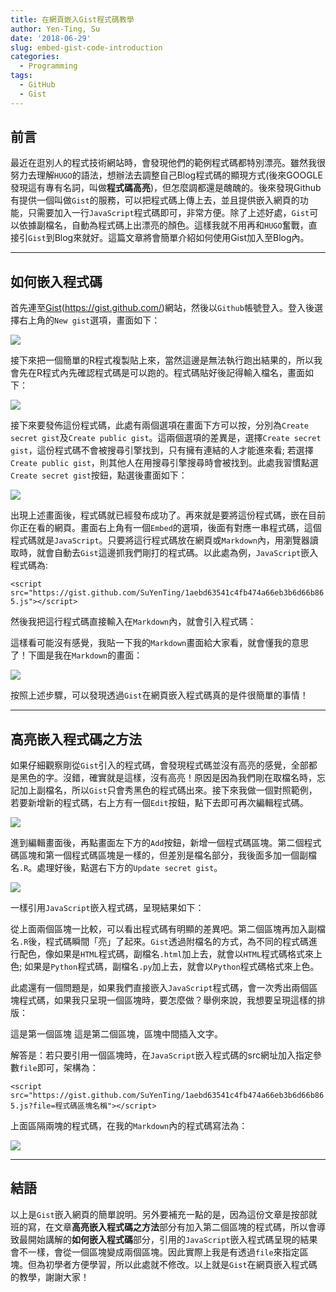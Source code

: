```yaml
---
title: 在網頁嵌入Gist程式碼教學
author: Yen-Ting, Su
date: '2018-06-29'
slug: embed-gist-code-introduction
categories:
  - Programming
tags: 
  - GitHub
  - Gist
---
```


## 前言

最近在逛別人的程式技術網站時，會發現他們的範例程式碼都特別漂亮。雖然我很努力去理解`HUGO`的語法，想辦法去調整自己Blog程式碼的顯現方式(後來GOOGLE發現這有專有名詞，叫做**程式碼高亮**)，但怎麼調都還是醜醜的。後來發現Github有提供一個叫做`Gist`的服務，可以把程式碼上傳上去，並且提供嵌入網頁的功能，只需要加入一行`JavaScript`程式碼即可，非常方便。除了上述好處，`Gist`可以依據副檔名，自動為程式碼上出漂亮的顏色。這樣我就不用再和`HUGO`奮戰，直接引`Gist`到Blog來就好。這篇文章將會簡單介紹如何使用Gist加入至Blog內。

---

## 如何嵌入程式碼

首先連至[Gist](https://gist.github.com/)([https://gist.github.com/](https://gist.github.com/))網站，然後以`Github`帳號登入。登入後選擇右上角的`New gist`選項，畫面如下：

![](1.png)

接下來把一個簡單的R程式複製貼上來，當然這邊是無法執行跑出結果的，所以我會先在R程式內先確認程式碼是可以跑的。程式碼貼好後記得輸入檔名，畫面如下：

![](2.png)

接下來要發佈這份程式碼，此處有兩個選項在畫面下方可以按，分別為`Create secret gist`及`Create public gist`。這兩個選項的差異是，選擇`Create secret gist`，這份程式碼不會被搜尋引擎找到，只有擁有連結的人才能進來看; 若選擇`Create public gist`，則其他人在用搜尋引擎搜尋時會被找到。此處我習慣點選`Create secret gist`按鈕，點選後畫面如下：

![](3.png)

出現上述畫面後，程式碼就已經發布成功了。再來就是要將這份程式碼，嵌在目前你正在看的網頁。畫面右上角有一個`Embed`的選項，後面有對應一串程式碼，這個程式碼就是`JavaScript`。只要將這行程式碼放在網頁或`Markdown`內，用瀏覽器讀取時，就會自動去`Gist`這邊抓我們剛打的程式碼。以此處為例，`JavaScript`嵌入程式碼為:

`<script src="https://gist.github.com/SuYenTing/1aebd63541c4fb474a66eb3b6d66b865.js"></script>`

然後我把這行程式碼直接輸入在`Markdown`內，就會引入程式碼：
<script src="https://gist.github.com/SuYenTing/1aebd63541c4fb474a66eb3b6d66b865.js?file=2018-06-29-embed-gist-code-introduction-example-1"></script>

這樣看可能沒有感覺，我貼一下我的`Markdown`畫面給大家看，就會懂我的意思了！下圖是我在`Markdown`的畫面：

![](4.png)

按照上述步驟，可以發現透過`Gist`在網頁嵌入程式碼真的是件很簡單的事情！

---

## 高亮嵌入程式碼之方法

如果仔細觀察剛從`Gist`引入的程式碼，會發現程式碼並沒有高亮的感覺，全部都是黑色的字。沒錯，確實就是這樣，沒有高亮！原因是因為我們剛在取檔名時，忘記加上副檔名，所以`Gist`只會秀黑色的程式碼出來。接下來我做一個對照範例，若要新增新的程式碼，右上方有一個`Edit`按鈕，點下去即可再次編輯程式碼。

![](5.png)

進到編輯畫面後，再點畫面左下方的`Add `按鈕，新增一個程式碼區塊。第二個程式碼區塊和第一個程式碼區塊是一樣的，但差別是檔名部分，我後面多加一個副檔名`.R`。處理好後，點選右下方的`Update secret gist`。

![](6.png)

一樣引用`JavaScript`嵌入程式碼，呈現結果如下：

<script src="https://gist.github.com/SuYenTing/1aebd63541c4fb474a66eb3b6d66b865.js"></script>

從上面兩個區塊一比較，可以看出程式碼有明顯的差異吧。第二個區塊再加入副檔名`.R`後，程式碼瞬間「亮」了起來。`Gist`透過附檔名的方式，為不同的程式碼進行配色，像如果是`HTML`程式碼，副檔名`.html`加上去，就會以`HTML`程式碼格式來上色; 如果是`Python`程式碼，副檔名`.py`加上去，就會以`Python`程式碼格式來上色。

此處還有一個問題是，如果我們直接嵌入`JavaScript`程式碼，會一次秀出兩個區塊程式碼，如果我只呈現一個區塊時，要怎麼做？舉例來說，我想要呈現這樣的排版：

這是第一個區塊
<script src="https://gist.github.com/SuYenTing/1aebd63541c4fb474a66eb3b6d66b865.js?file=2018-06-29-embed-gist-code-introduction-example-1"></script>

這是第二個區塊，區塊中間插入文字。
<script src="https://gist.github.com/SuYenTing/1aebd63541c4fb474a66eb3b6d66b865.js?file=2018-06-29-embed-gist-code-introduction-example-2.R"></script>

解答是：若只要引用一個區塊時，在`JavaScript`嵌入程式碼的src網址加入指定參數`file`即可，架構為：

`<script src="https://gist.github.com/SuYenTing/1aebd63541c4fb474a66eb3b6d66b865.js?file=程式碼區塊名稱"></script>`

上面區隔兩塊的程式碼，在我的`Markdown`內的程式碼寫法為：

![](7.png)

---

## 結語

以上是`Gist`嵌入網頁的簡單說明。另外要補充一點的是，因為這份文章是按部就班的寫，在文章**高亮嵌入程式碼之方法**部分有加入第二個區塊的程式碼，所以會導致最開始講解的**如何嵌入程式碼**部分，引用的`JavaScript`嵌入程式碼呈現的結果會不一樣，會從一個區塊變成兩個區塊。因此實際上我是有透過`file`來指定區塊。但為初學者方便學習，所以此處就不修改。以上就是`Gist`在網頁嵌入程式碼的教學，謝謝大家！






